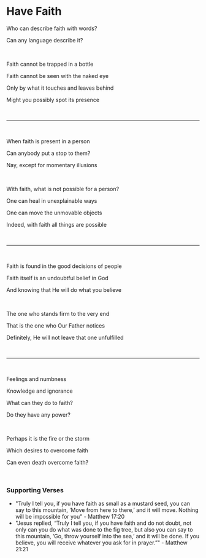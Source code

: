 # Have Faith

Who can describe faith with words?

Can any language describe it?

<br />

Faith cannot be trapped in a bottle

Faith cannot be seen with the naked eye

Only by what it touches and leaves behind

Might you possibly spot its presence

<br />

---

<br />

When faith is present in a person

Can anybody put a stop to them?

Nay, except for momentary illusions

<br />

With faith, what is not possible for a person?

One can heal in unexplainable ways

One can move the unmovable objects

Indeed, with faith all things are possible

<br />

---

<br />

Faith is found in the good decisions of people

Faith itself is an undoubtful belief in God

And knowing that He will do what you believe

<br />

The one who stands firm to the very end

That is the one who Our Father notices

Definitely, He will not leave that one unfulfilled

<br />

---

<br />

Feelings and numbness

Knowledge and ignorance

What can they do to faith?

Do they have any power?

<br />

Perhaps it is the fire or the storm

Which desires to overcome faith

Can even death overcome faith?

<br />

### Supporting Verses

- "Truly I tell you, if you have faith as small as a mustard seed, you can say to this mountain, ‘Move from here to there,’ and it will move. Nothing will be impossible for you" - Matthew 17:20
- "Jesus replied, “Truly I tell you, if you have faith and do not doubt, not only can you do what was done to the fig tree, but also you can say to this mountain, ‘Go, throw yourself into the sea,’ and it will be done. If you believe, you will receive whatever you ask for in prayer.”" - Matthew 21:21

